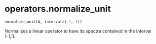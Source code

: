 # operators.normalize_unit { #operators.normalize_unit }

```python
normalize_unit(A, interval=(-1, 1))
```

Normalizes a linear operator to have its spectra contained in the interval [-1,1].